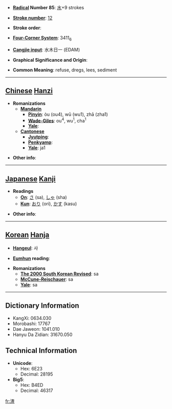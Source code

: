 * '''[[Wiktionary:Chinese radical index| Radical]] Number 85''': [[Wiktionary:Chinese radical index 水|水]]+9 strokes

* '''[[Wiktionary:Chinese total strokes index|Stroke number]]''': [[Wiktionary:Chinese total strokes index 12|12]]

* '''Stroke order''': 

* '''[[Wiktionary:Chinese four corner index|Four-Corner System]]''': 3411<sub>6</sub>

* '''[[Wiktionary:Chinese Cangjie index|Cangjie input]]''': 水木日一 (EDAM)

* '''Graphical Significance and Origin''': 

* '''Common Meaning''': refuse, dregs, lees, sediment

----

== [[Chinese]] [[Hanzi]] ==

* '''Romanizations'''
** '''[[Mandarin]]'''
*** '''[[Pinyin]]''': òu (ou4), wū (wu1), zhā (zha1)
*** '''[[Wade-Giles]]''': ou<sup>4</sup>, wu<sup>1</sup>, cha<sup>1</sup>
*** '''[[Yale]]''': 
** '''[[Cantonese]]'''
*** '''[[Jyutping]]''':
*** '''[[Penkyamp]]''': 
*** '''[[Yale]]''': ja1

* '''Other info''': 

----

== [[Japanese]] [[Kanji]] ==

* '''Readings'''
** '''[[On]]''': [[さ]] (sa), [[しゃ]] (sha)
** '''[[Kun]]''': [[おり]] (ori), [[かす]] (kasu)

* '''Other info''':  

----

== [[Korean]] [[Hanja]] ==

* '''[[Hangeul]]''': 사

* '''[[Eumhun]] reading''': 

* '''Romanizations'''
** '''[[The 2000 South Korean Revised Romanization|The 2000 South Korean Revised]]''': sa
** '''[[McCune-Reischauer]]''': sa
** '''[[Yale]]''': sa

----

== Dictionary Information ==

* KangXi: 0634.030
* Morobashi: 17767
* Dae Jaweon: 1041.010
* Hanyu Da Zidian: 31670.050

== Technical Information ==

* '''Unicode''':
** Hex: 6E23
** Decimal: 28195
* '''Big5''':
** Hex: B4ED
** Decimal: 46317

[[fr:渣]]